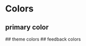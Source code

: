 
<Meta title="Colors" />

# Colors 
## primary color
<ColorPalette>
  <ColorItem
    title="Primary"
    subtitle="Singapore Orchid - #A729F5"
    colors={{ SingaporeOrchid: '#A729F5'}}
  />
</ColorPalette>
## theme colors
<ColorPalette>
  <ColorItem 
    title="Light Theme" 
    subtitle="White & Light" 
    colors={{ LightSteelBlue: '#ABC1E1', Cultured: '#F4F6FA', White: '#FFFFFF'}} 
  />
  <ColorItem 
    title="Dark Theme" 
    subtitle="Navy Variants" 
    colors={{ Charcoal: '#313E51', PoliceBlue: '#3B4D66', DarkElectricBlue: '#626C7F' }} 
  />
</ColorPalette>
## feedback colors
<ColorPalette>
  <ColorItem
    title="Correct"
    subtitle="UFO Green - #26D782"
    colors={{ UFOGreen: '#26D782' }}
  />
  <ColorItem
    title="Incorrect"
    subtitle="Fire Opal - #EE5454"
    colors={{ FireOpal: '#EE5454' }}
  />
</ColorPalette>

